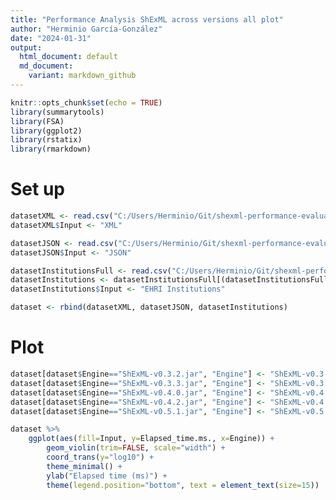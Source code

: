 ```yaml
---
title: "Performance Analysis ShExML across versions all plot"
author: "Herminio García-González"
date: "2024-01-31"
output: 
  html_document: default
  md_document:
    variant: markdown_github
---
```


```r
knitr::opts_chunk$set(echo = TRUE)
library(summarytools)
library(FSA)
library(ggplot2)
library(rstatix)
library(rmarkdown)
```
# Set up
```r
datasetXML <- read.csv("C:/Users/Herminio/Git/shexml-performance-evaluation/statistics/results/resultEvaluationXML.csv", sep=';')[, 2:3]
datasetXML$Input <- "XML"

datasetJSON <- read.csv("C:/Users/Herminio/Git/shexml-performance-evaluation/statistics/results/resultEvaluationJSON.csv", sep=';')[, 2:3]
datasetJSON$Input <- "JSON"

datasetInstitutionsFull <- read.csv("C:/Users/Herminio/Git/shexml-performance-evaluation/statistics/results/resultEvaluationInstitutions.csv", sep=';')[, 2:3]
datasetInstitutions <- datasetInstitutionsFull[(datasetInstitutionsFull$Engine == "ShExML-v0.3.3.jar" | datasetInstitutionsFull$Engine == "ShExML-v0.4.0.jar" | datasetInstitutionsFull$Engine == "ShExML-v0.4.2.jar" | datasetInstitutionsFull$Engine == "ShExML-v0.5.1.jar"), ]
datasetInstitutions$Input <- "EHRI Institutions"

dataset <- rbind(datasetXML, datasetJSON, datasetInstitutions)
```
# Plot
```r
dataset[dataset$Engine=="ShExML-v0.3.2.jar", "Engine"] <- "ShExML-v0.3.2"
dataset[dataset$Engine=="ShExML-v0.3.3.jar", "Engine"] <- "ShExML-v0.3.3"
dataset[dataset$Engine=="ShExML-v0.4.0.jar", "Engine"] <- "ShExML-v0.4.0"
dataset[dataset$Engine=="ShExML-v0.4.2.jar", "Engine"] <- "ShExML-v0.4.2"
dataset[dataset$Engine=="ShExML-v0.5.1.jar", "Engine"] <- "ShExML-v0.5.1"

dataset %>%
    ggplot(aes(fill=Input, y=Elapsed_time.ms., x=Engine)) +
        geom_violin(trim=FALSE, scale="width") + 
        coord_trans(y="log10") +
        theme_minimal() + 
        ylab("Elapsed time (ms)") +
        theme(legend.position="bottom", text = element_text(size=15))
```